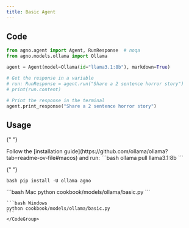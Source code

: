 ```yaml
---
title: Basic Agent
---
```


## Code

```python cookbook/models/ollama/basic.py
from agno.agent import Agent, RunResponse  # noqa
from agno.models.ollama import Ollama

agent = Agent(model=Ollama(id="llama3.1:8b"), markdown=True)

# Get the response in a variable
# run: RunResponse = agent.run("Share a 2 sentence horror story")
# print(run.content)

# Print the response in the terminal
agent.print_response("Share a 2 sentence horror story")
```

## Usage

<Steps>
  <Snippet file="create-venv-step.mdx" />

{" "}

<Step title="Install Ollama">
  Follow the [installation
  guide](https://github.com/ollama/ollama?tab=readme-ov-file#macos) and run:
  ```bash ollama pull llama3.1:8b ```
</Step>

{" "}

<Step title="Install libraries">```bash pip install -U ollama agno ```</Step>

  <Step title="Run Agent">
    <CodeGroup>
    ```bash Mac
    python cookbook/models/ollama/basic.py
    ```

    ```bash Windows
    python cookbook/models/ollama/basic.py
    ```
    </CodeGroup>

  </Step>
</Steps>
